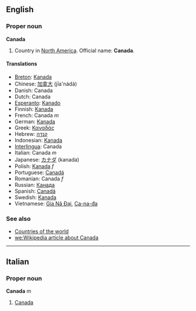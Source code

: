 ==English==
===Proper noun===
'''Canada'''

# Country in [[North America]]. Official name: '''Canada'''.

====Translations====
*[[Breton]]: [[Kanada]]
*Chinese: [[加拿大]] (jīa'nádà)
*Danish: Canada
*Dutch: Canada
*[[Esperanto]]: [[Kanado]]
*Finnish: [[Kanada]]
*French: Canada ''m''
*German: [[Kanada]]
*Greek: [[Καναδάς]]
*Hebrew: [[קנדה]]
*Indonesian: [[Kanada]]
*[[Interlingua]]: Canada
*Italian: Canada ''m''
*Japanese: [[カナダ]] (kanada)
*Polish: [[Kanada]]  ''f''
*Portuguese: [[Canadá]]
*Romanian: Canada ''f''
*Russian: [[Канада]]
*Spanish: [[Canadá]]
*Swedish: [[Kanada]]
*Vietnamese: [[Gia Nã Đại]], [[Ca-na-đa]]

===See also===
*[[Countries of the world]]
*[[we:Wikipedia article about Canada]]

----

==Italian==
===Proper noun===
'''Canada''' ''m''

#[[Canada]]
